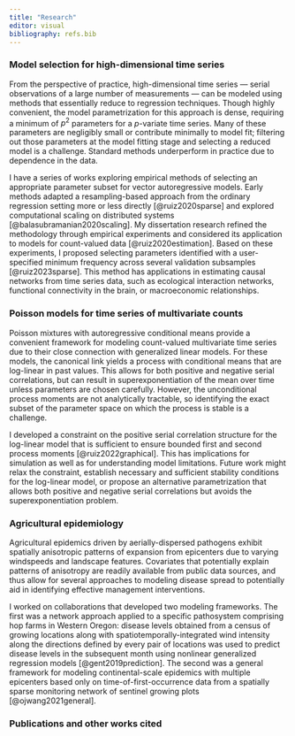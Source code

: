 ```yaml
---
title: "Research"
editor: visual
bibliography: refs.bib
---
```


### Model selection for high-dimensional time series

From the perspective of practice, high-dimensional time series --- serial observations of a large number of measurements --- can be modeled using methods that essentially reduce to regression techniques. Though highly convenient, the model parametrization for this approach is dense, requiring a minimum of $p^2$ parameters for a $p$-variate time series. Many of these parameters are negligibly small or contribute minimally to model fit; filtering out those parameters at the model fitting stage and selecting a reduced model is a challenge. Standard methods underperform in practice due to dependence in the data.

I have a series of works exploring empirical methods of selecting an appropriate parameter subset for vector autoregressive models. Early methods adapted a resampling-based approach from the ordinary regression setting more or less directly [@ruiz2020sparse] and explored computational scaling on distributed systems [@balasubramanian2020scaling]. My dissertation research refined the methodology through empirical experiments and considered its application to models for count-valued data [@ruiz2020estimation]. Based on these experiments, I proposed selecting parameters identified with a user-specified minimum frequency across several validation subsamples [@ruiz2023sparse]. This method has applications in estimating causal networks from time series data, such as ecological interaction networks, functional connectivity in the brain, or macroeconomic relationships.

### Poisson models for time series of multivariate counts

Poisson mixtures with autoregressive conditional means provide a convenient framework for modeling count-valued multivariate time series due to their close connection with generalized linear models. For these models, the canonical link yields a process with conditional means that are log-linear in past values. This allows for both positive and negative serial correlations, but can result in superexponentiation of the mean over time unless parameters are chosen carefully. However, the unconditional process moments are not analytically tractable, so identifying the exact subset of the parameter space on which the process is stable is a challenge.

I developed a constraint on the positive serial correlation structure for the log-linear model that is sufficient to ensure bounded first and second process moments [@ruiz2022graphical]. This has implications for simulation as well as for understanding model limitations. Future work might relax the constraint, establish necessary and sufficient stability conditions for the log-linear model, or propose an alternative parametrization that allows both positive and negative serial correlations but avoids the superexponentiation problem.

### Agricultural epidemiology

Agricultural epidemics driven by aerially-dispersed pathogens exhibit spatially anisotropic patterns of expansion from epicenters due to varying windspeeds and landscape features. Covariates that potentially explain patterns of anisotropy are readily available from public data sources, and thus allow for several approaches to modeling disease spread to potentially aid in identifying effective management interventions.

I worked on collaborations that developed two modeling frameworks. The first was a network approach applied to a specific pathosystem comprising hop farms in Western Oregon: disease levels obtained from a census of growing locations along with spatiotemporally-integrated wind intensity along the directions defined by every pair of locations was used to predict disease levels in the subsequent month using nonlinear generalized regression models \[@gent2019prediction\]. The second was a general framework for modeling continental-scale epidemics with multiple epicenters based only on time-of-first-occurrence data from a spatially sparse monitoring network of sentinel growing plots [@ojwang2021general].

### Publications and other works cited
